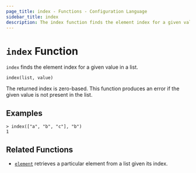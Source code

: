 ```yaml
---
page_title: index - Functions - Configuration Language
sidebar_title: index
description: The index function finds the element index for a given value in a list.
---
```


# `index` Function

`index` finds the element index for a given value in a list.

```hcl
index(list, value)
```

The returned index is zero-based. This function produces an error if the given
value is not present in the list.

## Examples

```shell-session
> index(["a", "b", "c"], "b")
1
```

## Related Functions

- [`element`](/docs/hcl2/functions/collection/element) retrieves a particular element from a list given
  its index.

